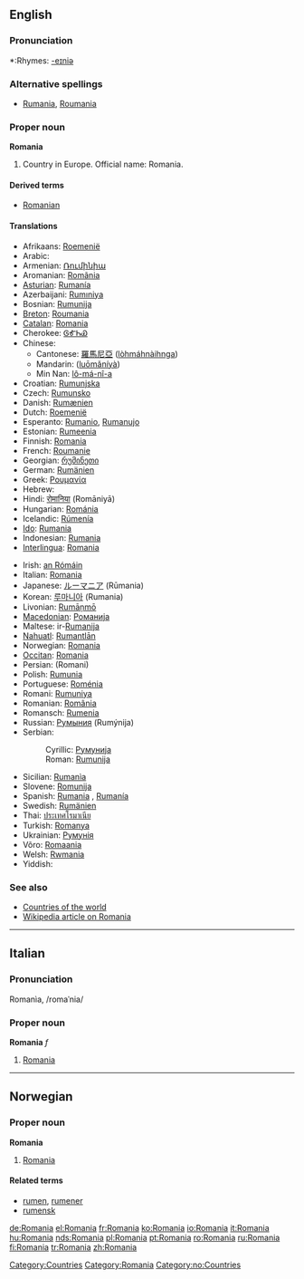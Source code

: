 {{wikipedia}}
==English==

===Pronunciation===
*:Rhymes: [[Rhymes:English:-eɪniə|-eɪniə]]

===Alternative spellings===
* [[Rumania]], [[Roumania]]

===Proper noun===
'''Romania'''

# Country in Europe.  Official name: Romania.

====Derived terms====
*[[Romanian]]

====Translations====
{{top}}
*Afrikaans: [[Roemenië]]
*Arabic: {{ARchar|[[رومانيا]]}} {{IPAchar|(rumániya)}} {{f}}
*Armenian: [[Ռումինիա]]
*Aromanian: [[Romãnia]]
*[[Asturian]]: [[Rumanía]]
*Azerbaijani: [[Rumıniya]]
*Bosnian: [[Rumunija]] {{f}}
*[[Breton]]: [[Roumania]]
*[[Catalan]]: [[#Catalan|Romania]] {{f}}
*Cherokee: [[ᎶᎹᏂᏯ]]
*Chinese:
**Cantonese: [[羅馬尼亞]] ([[lòhmáhnàihnga]])
**Mandarin: {{zh-ts|[[羅馬尼亞]]|[[罗马尼亚]]}} ([[luōmǎníyà]])
**Min Nan: [[lô-má-nî-a]]
*Croatian: [[Rumunjska]] {{f}}
*Czech: [[Rumunsko]]
*Danish: [[Rumænien]]
*Dutch: [[Roemenië]]
*Esperanto: [[Rumanio]], [[Rumanujo]]
*Estonian: [[Rumeenia]]
*Finnish: [[#Finnish|Romania]]
*French: [[Roumanie]] {{f}}
*Georgian: [[რუმინეთი]]
*German: [[Rumänien]] {{n}}
*Greek: [[Ρουμανία]] {{f}}
*Hebrew: {{Hebr|[[רומניה]]}}
*Hindi: [[रोमानिया]] (Romāniyā)
*Hungarian: [[Románia]]
*Icelandic: [[Rúmenía]] {{f}}
*[[Ido]]: [[Rumania]]
*Indonesian: [[Rumania]]
*[[Interlingua]]: [[#Interlingua|Romania]]
{{mid}}
*Irish: [[an Rómáin]] {{f}}
*Italian: [[#Italian|Romania]] {{f}}
*Japanese: [[ルーマニア]] (Rūmania)
*Korean: [[루마니아]] (Rumania)
*Livonian: [[Rumāņmō]]
*[[Macedonian]]: [[Романија]]
*Maltese: ir-[[Rumanija]]
*[[Nahuatl]]: [[Rumantlān]]
*Norwegian: [[#Norwegian|Romania]]
*[[Occitan]]: [[#Occitan|Romania]]
*Persian: {{FAchar|[[رومانی]]}} (Romani)
*Polish: [[Rumunia]]
*Portuguese: [[Roménia]] {{f}}
*Romani: [[Rumuniya]]
*Romanian: [[România]] {{f}}
*Romansch: [[Rumenia]]
*Russian: [[Румыния]] (Rumýnija) {{f}}
*Serbian:
*:Cyrillic: [[Румунија]] {{f}}
*:Roman: [[Rumunija#Serbian|Rumunija]] {{f}}
*Sicilian: [[Rumanìa]] {{f}}
*Slovene: [[Romunija]] {{f}}
*Spanish: [[Rumania]] {{f}}, [[Rumanía]] {{f}}
*Swedish: [[Rumänien]]
*Thai: [[ประเทศโรมาเนีย]]
*Turkish: [[Romanya]]
*Ukrainian: [[Румунія]]
*Võro: [[Romaania]]
*Welsh: [[Rwmania]] {{f}}
*Yiddish: {{Hebr|[[ראמעניע]]}}
{{bottom}}

===See also===
*[[Countries of the world]]
*[[w:Romania|Wikipedia article on Romania]]

----

==Italian==

===Pronunciation===
Romanìa, /romaˈnia/

===Proper noun===
'''Romania''' ''f''

# [[Romania#English|Romania]]

----

==Norwegian==

===Proper noun===
'''Romania'''

# [[#English|Romania]]

====Related terms====
*[[rumen]], [[rumener]]
*[[rumensk]]

[[Category:Countries]]
[[Category:Romania]]
[[Category:no:Countries]]

[[de:Romania]]
[[el:Romania]]
[[fr:Romania]]
[[ko:Romania]]
[[io:Romania]]
[[it:Romania]]
[[hu:Romania]]
[[nds:Romania]]
[[pl:Romania]]
[[pt:Romania]]
[[ro:Romania]]
[[ru:Romania]]
[[fi:Romania]]
[[tr:Romania]]
[[zh:Romania]]